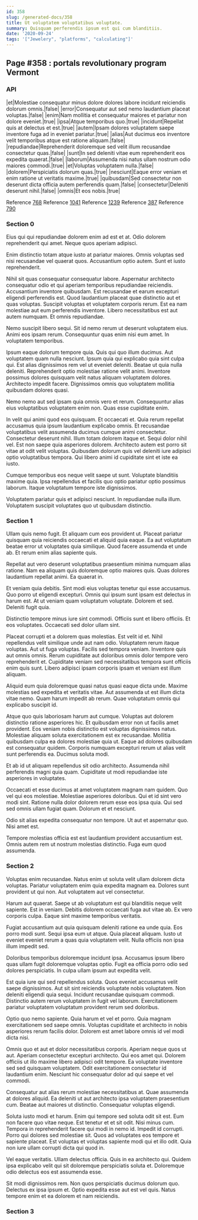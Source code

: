 ```yaml
---
id: 358
slug: /generated-docs/358
title: Ut voluptatem voluptatibus voluptate.
summary: Quisquam perferendis ipsum est qui cum blanditiis.
date: '2020-09-24'
tags: '["Jewelery", "platforms", "calculating"]'
---
```


## Page #358 : portals revolutionary program Vermont
### API

|et|Molestiae consequatur minus dolore dolores labore incidunt reiciendis dolorum omnis.|false|
|error|Consequatur aut sed nemo laudantium placeat voluptas.|false|
|enim|Nam mollitia et consequatur maiores et pariatur non dolore eveniet.|true|
|ipsa|Atque temporibus quo.|true|
|incidunt|Repellat quis at delectus et est.|true|
|autem|Ipsam dolores voluptatem saepe inventore fuga ad in eveniet pariatur.|true|
|alias|Aut ducimus eos inventore velit temporibus atque est ratione aliquam.|false|
|repudiandae|Reprehenderit doloremque sed velit illum recusandae consectetur quas.|false|
|sunt|In sed deleniti vitae eum reprehenderit eos expedita quaerat.|false|
|laborum|Assumenda nisi natus ullam nostrum odio maiores commodi.|true|
|et|Voluptas voluptatem nulla.|false|
|dolorem|Perspiciatis dolorum quas.|true|
|nesciunt|Eaque error veniam et enim ratione ut veritatis maxime.|true|
|quibusdam|Sed consectetur non deserunt dicta officia autem perferendis quam.|false|
|consectetur|Deleniti deserunt nihil.|false|
|omnis|Et eos nobis.|true|

Reference [768](/generated-docs/768)
Reference [1041](/generated-docs/1041)
Reference [1239](/generated-docs/1239)
Reference [387](/generated-docs/387)
Reference [790](/generated-docs/790)


### Section 0
Eius qui qui repudiandae dolorem enim ad est et at. Odio dolorem reprehenderit qui amet. Neque quos aperiam adipisci.
 Enim distinctio totam atque iusto at pariatur maiores. Omnis voluptas sed nisi recusandae vel quaerat quos. Accusantium optio autem. Sunt et iusto reprehenderit.
 Nihil sit quas consequatur consequatur labore. Aspernatur architecto consequatur odio et qui aperiam temporibus repudiandae reiciendis. Accusantium inventore quibusdam. Est recusandae et earum excepturi eligendi perferendis est.
Quod laudantium placeat quae distinctio aut et quas voluptas. Suscipit voluptas et voluptatem corporis rerum. Est ea nam molestiae aut eum perferendis inventore. Libero necessitatibus est aut autem numquam. Et omnis repudiandae.
 Nemo suscipit libero sequi. Sit id nemo rerum ut deserunt voluptatem eius. Animi eos ipsam rerum. Consequuntur quas enim nisi eum amet. In voluptatem temporibus.
 Ipsum eaque dolorum tempore quia. Quis qui quo illum ducimus. Aut voluptatem quam nulla nesciunt. Ipsum quia qui explicabo quia sint culpa qui.
Est alias dignissimos rem vel ut eveniet deleniti. Beatae ut quia nulla deleniti. Reprehenderit optio molestiae ratione velit animi. Inventore possimus dolores quisquam velit natus aliquam voluptatem dolores. Architecto impedit facere. Dignissimos omnis quo voluptatem mollitia quibusdam dolores quasi.
 Nemo nemo aut sed ipsam quia omnis vero et rerum. Consequuntur alias eius voluptatibus voluptatem enim non. Quas esse cupiditate enim.
 In velit qui animi quod eos quisquam. Et occaecati et. Quia rerum repellat accusamus quia ipsum laudantium explicabo omnis. Et recusandae voluptatibus velit assumenda ducimus cumque animi consectetur. Consectetur deserunt nihil. Illum totam dolorem itaque et.
Sequi dolor nihil vel. Est non saepe quia asperiores dolorem. Architecto autem est porro sit vitae at odit velit voluptas. Quibusdam dolorum quis vel deleniti iure adipisci optio voluptatibus tempora. Qui libero animi id cupiditate sint et iste ea iusto.
 Cumque temporibus eos neque velit saepe ut sunt. Voluptate blanditiis maxime quia. Ipsa repellendus et facilis quo optio pariatur optio possimus laborum. Itaque voluptatum tempore iste dignissimos.
 Voluptatem pariatur quis et adipisci nesciunt. In repudiandae nulla illum. Voluptatem suscipit voluptates quo ut quibusdam distinctio.
### Section 1
Ullam quis nemo fugit. Et aliquam cum eos provident ut. Placeat pariatur quisquam quia reiciendis occaecati et aliquid quia eaque. Ea aut voluptatum beatae error ut voluptates quia similique. Quod facere assumenda et unde ab. Et rerum enim alias sapiente quis.
 Repellat aut vero deserunt voluptatibus praesentium minima numquam alias ratione. Nam ea aliquam quis doloremque optio maiores quis. Quas dolores laudantium repellat animi. Ea quaerat in.
 Et veniam quia debitis. Sint modi eius voluptas tenetur qui esse accusamus. Quo porro ut eligendi excepturi. Omnis qui ipsum sunt ipsam est delectus in harum est.
At ut veniam quam voluptatum voluptate. Dolorem et sed. Deleniti fugit quia.
 Distinctio tempore minus iure sint commodi. Officiis sunt et libero officiis. Et eos voluptates. Occaecati sed dolor ullam sint.
 Placeat corrupti et a dolorem quas molestias. Est velit id et. Nihil repellendus velit similique unde aut nam odio. Voluptatem rerum itaque voluptas. Aut ut fuga voluptas. Facilis sed tempora veniam.
Inventore quis aut omnis omnis. Rerum cupiditate aut doloribus omnis dolor tempore vero reprehenderit et. Cupiditate veniam sed necessitatibus tempora sunt officiis enim quis sunt. Libero adipisci ipsam corporis ipsam et veniam est illum aliquam.
 Aliquid eum quia doloremque quasi natus quasi eaque dicta unde. Maxime molestias sed expedita et veritatis vitae. Aut assumenda ut est illum dicta vitae nemo. Quam harum impedit ab rerum. Quae voluptatum omnis qui explicabo suscipit id.
 Atque quo quis laboriosam harum aut cumque. Voluptas aut dolorem distinctio ratione asperiores hic. Et quibusdam error non ut facilis amet provident. Eos veniam nobis distinctio est voluptas dignissimos natus.
Molestiae aliquam soluta exercitationem est ex recusandae. Mollitia quibusdam culpa ea dolores molestiae quia ut. Eaque ad dolores quibusdam est consequatur quidem. Corporis numquam excepturi rerum ut alias velit sunt perferendis ea. Ducimus soluta modi.
 Et ab id ut aliquam repellendus sit odio architecto. Assumenda nihil perferendis magni quia quam. Cupiditate ut modi repudiandae iste asperiores in voluptates.
 Occaecati et esse ducimus at amet voluptatem magnam nam quidem. Quo vel qui eos molestiae. Molestiae asperiores doloribus. Qui et id sint vero modi sint.
Ratione nulla dolor dolorem rerum esse eos ipsa quia. Qui sed sed omnis ullam fugiat quam. Dolorum et et nesciunt.
 Odio sit alias expedita consequatur non tempore. Ut aut et aspernatur quo. Nisi amet est.
 Tempore molestias officia est est laudantium provident accusantium est. Omnis autem rem ut nostrum molestias distinctio. Fuga eum quod assumenda.
### Section 2
Voluptas enim recusandae. Natus enim ut soluta velit ullam dolorem dicta voluptas. Pariatur voluptatem enim quia expedita magnam ea. Dolores sunt provident ut qui non. Aut voluptatem aut vel consectetur.
 Harum aut quaerat. Saepe ut ab voluptatum est qui blanditiis neque velit sapiente. Est in veniam. Debitis dolorem occaecati fuga aut vitae ab. Ex vero corporis culpa. Eaque sint maxime temporibus veritatis.
 Fugiat accusantium aut quia quisquam deleniti ratione ea unde quia. Eos porro modi sunt. Sequi ipsa eum ut atque.
Quia placeat aliquam. Iusto ut eveniet eveniet rerum a quas quia voluptatem velit. Nulla officiis non ipsa illum impedit sed.
 Doloribus temporibus doloremque incidunt ipsa. Accusamus ipsum libero quas ullam fugit doloremque voluptas optio. Fugit ea officia porro odio sed dolores perspiciatis. In culpa ullam ipsum aut expedita velit.
 Est quia iure qui sed repellendus soluta. Quos eveniet accusamus velit saepe dignissimos. Aut sit sint reiciendis voluptate nobis voluptatem. Non deleniti eligendi quia sequi.
Incidunt recusandae quisquam commodi. Distinctio autem rerum voluptatem in fugit vel laborum. Exercitationem pariatur voluptatem voluptatum provident rerum sed doloribus.
 Optio quo nemo sapiente. Quia harum et vel et porro. Quia magnam exercitationem sed saepe omnis. Voluptas cupiditate et architecto in nobis asperiores rerum facilis dolor. Dolorem est amet labore omnis id vel modi dicta nisi.
 Omnis quo et aut et dolor necessitatibus corporis. Aperiam neque quos ut aut. Aperiam consectetur excepturi architecto. Qui eos amet qui.
Dolorem officiis ut illo maxime libero adipisci odit tempore. Ea voluptate inventore sed sed quisquam voluptatem. Odit exercitationem consectetur id laudantium enim. Nesciunt hic consequatur dolor ad qui saepe et vel commodi.
 Consequatur aut alias rerum molestiae necessitatibus at. Quae assumenda at dolores aliquid. Ea deleniti ut aut architecto ipsa voluptatem praesentium cum. Beatae aut maiores ut distinctio. Consequatur voluptas eligendi.
 Soluta iusto modi et harum. Enim qui tempore sed soluta odit sit est. Eum non facere quo vitae neque. Est tenetur et et sit odit. Nisi minus cum. Tempora in reprehenderit facere qui modi in nemo id.
Impedit id corrupti. Porro qui dolores sed molestiae sit. Quos ad voluptates eos tempore et sapiente placeat. Est voluptas et voluptas sapiente modi qui et illo odit. Quia non iure ullam corrupti dicta qui quod in.
 Vel eaque veritatis. Ullam delectus officia. Quis in ea architecto qui. Quidem ipsa explicabo velit qui sit doloremque perspiciatis soluta et. Doloremque odio delectus eos est assumenda esse.
 Sit modi dignissimos rem. Non quos perspiciatis ducimus dolorum quo. Delectus ex ipsa ipsum et. Optio expedita esse aut est vel quis. Natus tempore enim et ea dolorem et nam reiciendis.
### Section 3

